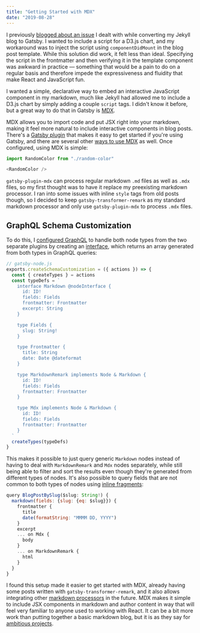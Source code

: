 ```yaml
---
title: "Getting Started with MDX"
date: "2019-08-28"
---
```


I previously [blogged about an issue](/blog/building-with-gatsby/) I dealt with while converting my Jekyll blog to Gatsby. I wanted to include a script for a D3.js chart, and my workaround was to inject the script using `componentDidMount` in the blog post template. While this solution did work, it felt less than ideal. Specifying the script in the frontmatter and then verifying it in the template component was awkward in practice — something that would be a pain to do on a regular basis and therefore impede the expressiveness and fluidity that make React and JavaScript fun.

I wanted a simple, declarative way to embed an interactive JavaScript component in my markdown, much like Jekyll had allowed me to include a D3.js chart by simply adding a couple `script` tags. I didn't know it before, but a great way to do that in Gatsby is [MDX](https://mdxjs.com/).

MDX allows you to import code and put JSX right into your markdown, making it feel more natural to include interactive components in blog posts. There's a [Gatsby plugin](https://www.gatsbyjs.org/packages/gatsby-plugin-mdx/) that makes it easy to get started if you're using Gatsby, and there are several other [ways to use MDX](https://mdxjs.com/getting-started) as well. Once configured, using MDX is simple:


<RandomColor />

```javascript
import RandomColor from "./random-color"

<RandomColor />
```

`gatsby-plugin-mdx` can process regular markdown `.md` files as well as `.mdx` files, so my first thought was to have it replace my preexisting markdown processor. I ran into some issues with inline `style` tags from old posts though, so I decided to keep `gatsby-transformer-remark` as my standard markdown processor and only use `gatsby-plugin-mdx` to process `.mdx` files.

## GraphQL Schema Customization

To do this, I [configured GraphQL](https://www.gatsbyjs.org/docs/schema-customization/#custom-interfaces-and-unions) to handle both node types from the two separate plugins by creating an [interface](https://graphql.org/learn/schema/#interfaces), which returns an array generated from both types in GraphQL queries:

```javascript
// gatsby-node.js
exports.createSchemaCustomization = ({ actions }) => {
  const { createTypes } = actions
  const typeDefs = `
    interface Markdown @nodeInterface {
      id: ID!
      fields: Fields
      frontmatter: Frontmatter
      excerpt: String
    }

    type Fields {
      slug: String!
    }

    type Frontmatter {
      title: String
      date: Date @dateformat
    }

    type MarkdownRemark implements Node & Markdown {
      id: ID!
      fields: Fields
      frontmatter: Frontmatter
    }

    type Mdx implements Node & Markdown {
      id: ID!
      fields: Fields
      frontmatter: Frontmatter
    }
  `
  createTypes(typeDefs)
}
```

This makes it possible to just query generic `Markdown` nodes instead of having to deal with `MarkdownRemark` and `Mdx` nodes separately, while still being able to filter and sort the results even though they're generated from different types of nodes. It's also possible to query fields that are not common to both types of nodes using [inline fragments](https://graphql.org/learn/queries/#inline-fragments):

```javascript
query BlogPostBySlug($slug: String!) {
  markdown(fields: {slug: {eq: $slug}}) {
    frontmatter {
      title
      date(formatString: "MMMM DD, YYYY")
    }
    excerpt
    ... on Mdx {
      body
    }
    ... on MarkdownRemark {
      html
    }
  }
}
```

I found this setup made it easier to get started with MDX, already having some posts written with `gatsby-transformer-remark`, and it also allows integrating other [markdown processors](https://github.com/markdown/markdown.github.com/wiki/Implementations) in the future. MDX makes it simple to include JSX components in markdown and author content in way that will feel very familiar to anyone used to working with React. It can be a bit more work than putting together a basic markdown blog, but it is as they say for [ambitious projects](https://github.com/mdx-js/mdx).